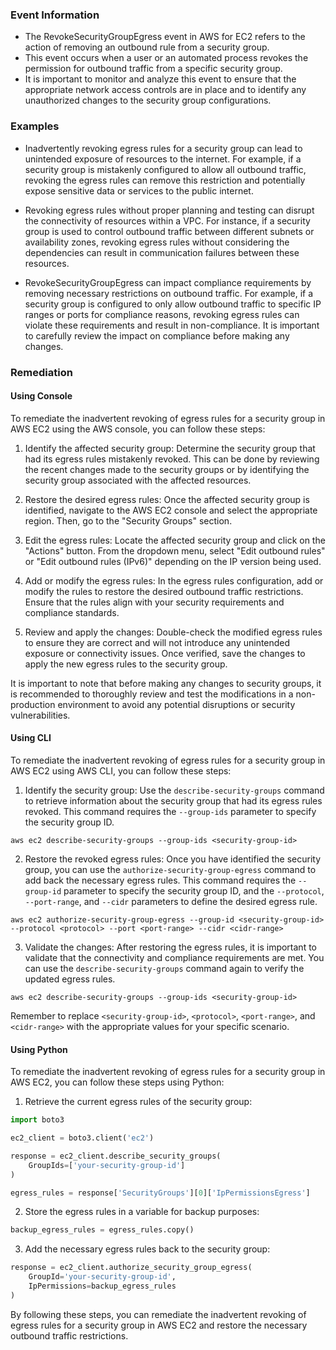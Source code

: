 
### Event Information

- The RevokeSecurityGroupEgress event in AWS for EC2 refers to the action of removing an outbound rule from a security group.
- This event occurs when a user or an automated process revokes the permission for outbound traffic from a specific security group.
- It is important to monitor and analyze this event to ensure that the appropriate network access controls are in place and to identify any unauthorized changes to the security group configurations.


### Examples

- Inadvertently revoking egress rules for a security group can lead to unintended exposure of resources to the internet. For example, if a security group is mistakenly configured to allow all outbound traffic, revoking the egress rules can remove this restriction and potentially expose sensitive data or services to the public internet.

- Revoking egress rules without proper planning and testing can disrupt the connectivity of resources within a VPC. For instance, if a security group is used to control outbound traffic between different subnets or availability zones, revoking egress rules without considering the dependencies can result in communication failures between these resources.

- RevokeSecurityGroupEgress can impact compliance requirements by removing necessary restrictions on outbound traffic. For example, if a security group is configured to only allow outbound traffic to specific IP ranges or ports for compliance reasons, revoking egress rules can violate these requirements and result in non-compliance. It is important to carefully review the impact on compliance before making any changes.

### Remediation

#### Using Console

To remediate the inadvertent revoking of egress rules for a security group in AWS EC2 using the AWS console, you can follow these steps:

1. Identify the affected security group: Determine the security group that had its egress rules mistakenly revoked. This can be done by reviewing the recent changes made to the security groups or by identifying the security group associated with the affected resources.

2. Restore the desired egress rules: Once the affected security group is identified, navigate to the AWS EC2 console and select the appropriate region. Then, go to the "Security Groups" section.

3. Edit the egress rules: Locate the affected security group and click on the "Actions" button. From the dropdown menu, select "Edit outbound rules" or "Edit outbound rules (IPv6)" depending on the IP version being used.

4. Add or modify the egress rules: In the egress rules configuration, add or modify the rules to restore the desired outbound traffic restrictions. Ensure that the rules align with your security requirements and compliance standards.

5. Review and apply the changes: Double-check the modified egress rules to ensure they are correct and will not introduce any unintended exposure or connectivity issues. Once verified, save the changes to apply the new egress rules to the security group.

It is important to note that before making any changes to security groups, it is recommended to thoroughly review and test the modifications in a non-production environment to avoid any potential disruptions or security vulnerabilities.

#### Using CLI

To remediate the inadvertent revoking of egress rules for a security group in AWS EC2 using AWS CLI, you can follow these steps:

1. Identify the security group: Use the `describe-security-groups` command to retrieve information about the security group that had its egress rules revoked. This command requires the `--group-ids` parameter to specify the security group ID.

```
aws ec2 describe-security-groups --group-ids <security-group-id>
```

2. Restore the revoked egress rules: Once you have identified the security group, you can use the `authorize-security-group-egress` command to add back the necessary egress rules. This command requires the `--group-id` parameter to specify the security group ID, and the `--protocol`, `--port-range`, and `--cidr` parameters to define the desired egress rule.

```
aws ec2 authorize-security-group-egress --group-id <security-group-id> --protocol <protocol> --port <port-range> --cidr <cidr-range>
```

3. Validate the changes: After restoring the egress rules, it is important to validate that the connectivity and compliance requirements are met. You can use the `describe-security-groups` command again to verify the updated egress rules.

```
aws ec2 describe-security-groups --group-ids <security-group-id>
```

Remember to replace `<security-group-id>`, `<protocol>`, `<port-range>`, and `<cidr-range>` with the appropriate values for your specific scenario.

#### Using Python

To remediate the inadvertent revoking of egress rules for a security group in AWS EC2, you can follow these steps using Python:

1. Retrieve the current egress rules of the security group:
```python
import boto3

ec2_client = boto3.client('ec2')

response = ec2_client.describe_security_groups(
    GroupIds=['your-security-group-id']
)

egress_rules = response['SecurityGroups'][0]['IpPermissionsEgress']
```

2. Store the egress rules in a variable for backup purposes:
```python
backup_egress_rules = egress_rules.copy()
```

3. Add the necessary egress rules back to the security group:
```python
response = ec2_client.authorize_security_group_egress(
    GroupId='your-security-group-id',
    IpPermissions=backup_egress_rules
)
```

By following these steps, you can remediate the inadvertent revoking of egress rules for a security group in AWS EC2 and restore the necessary outbound traffic restrictions.

